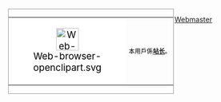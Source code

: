 <div style="float: left; border:solid #999999 1px; margin: 1px;">
{| cellspacing="0" style="width: 238px; background: #eeeeee;"
| style="width: 45px; height: 45px; background: white; text-align: center; font-size: 14pt; color: black;" |[[File:Web-browser-openclipart.svg|45px]]
| style="font-size: 9pt; padding: 4pt; line-height: 1.25em; color: black;" | 本用戶係'''[[站长]]'''。
|}</div>
<noinclude>
[[Category:Profession user templates|Webmaster]]
</noinclude>